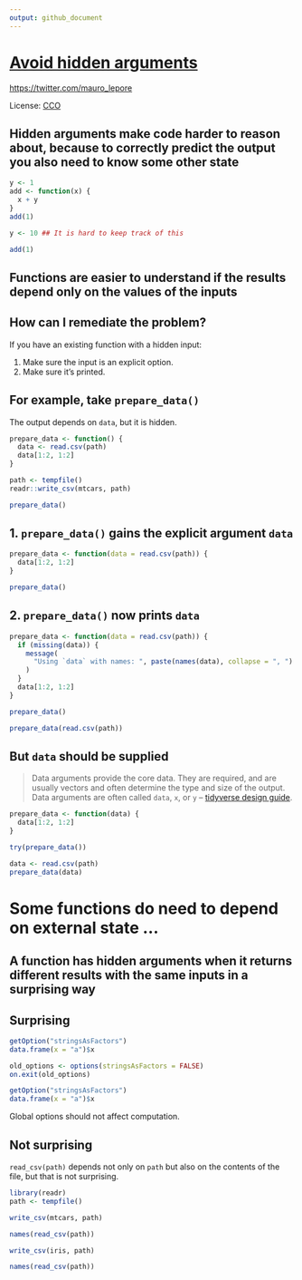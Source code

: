 ```yaml
---
output: github_document
---
```


# [Avoid hidden arguments](https://principles.tidyverse.org/args-hidden.html)

<https://twitter.com/mauro_lepore>

License: [CCO](https://creativecommons.org/choose/zero/?lang=es)

## Hidden arguments make code harder to reason about, because to correctly predict the output you also need to know some other state

```r
y <- 1
add <- function(x) {
  x + y
}
add(1)

y <- 10 ## It is hard to keep track of this

add(1)  
```

## Functions are easier to understand if the results depend only on the values of the inputs

##  How can I remediate the problem?

If you have an existing function with a hidden input:

1. Make sure the input is an explicit option.
2. Make sure it’s printed.

## For example, take `prepare_data()`

The output depends on `data`, but it is hidden.

```r
prepare_data <- function() {
  data <- read.csv(path)
  data[1:2, 1:2]
}

path <- tempfile()
readr::write_csv(mtcars, path)

prepare_data()
```

## 1. `prepare_data()` gains the explicit argument `data`

```r
prepare_data <- function(data = read.csv(path)) {
  data[1:2, 1:2]
}

prepare_data()
```

## 2. `prepare_data()` now prints `data`

```r
prepare_data <- function(data = read.csv(path)) {
  if (missing(data)) {
    message(
      "Using `data` with names: ", paste(names(data), collapse = ", ")
    )
  }
  data[1:2, 1:2]
}

prepare_data()

prepare_data(read.csv(path))
```

## But `data` should be supplied

> Data arguments provide the core data. They are required, and are usually vectors and often determine the type and size of the output. Data arguments are often called `data`, `x`, or `y` -- [tidyverse design guide](https://principles.tidyverse.org/args-data-details.html).

```r
prepare_data <- function(data) {
  data[1:2, 1:2]
}

try(prepare_data())

data <- read.csv(path)
prepare_data(data)
```

# Some functions do need to depend on external state ...
 
## A function has hidden arguments when it returns different results with the same inputs in a surprising way

## Surprising

```r
getOption("stringsAsFactors")
data.frame(x = "a")$x

old_options <- options(stringsAsFactors = FALSE)
on.exit(old_options)

getOption("stringsAsFactors")
data.frame(x = "a")$x
```

Global options should not affect computation.

## Not surprising

`read_csv(path)` depends not only on `path` but also on the contents of the file, but that is not surprising.

```r
library(readr)
path <- tempfile()

write_csv(mtcars, path)

names(read_csv(path))

write_csv(iris, path)

names(read_csv(path))
```
